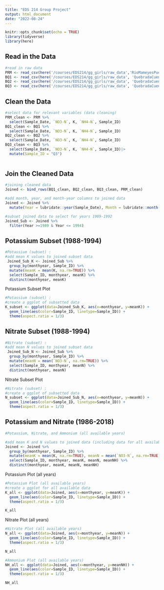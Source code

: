 ```yaml
---
title: "EDS 214 Group Project"
output: html_document
date: "2022-08-24"
---
```


```r
knitr::opts_chunk$set(echo = TRUE)
library(tidyverse)
library(here)
```

## Read in the Data

```r
#read in raw data 
PRM <- read_csv(here('/courses/EDS214/gg_girls/raw_data','RioMameyesPuenteRoto.csv'))
BQ1 <- read_csv(here('/courses/EDS214/gg_girls/raw_data', 'QuebradaCuenca1-Bisley.csv'))
BQ2 <- read_csv(here('/courses/EDS214/gg_girls/raw_data', 'QuebradaCuenca2-Bisley.csv'))
BQ3 <- read_csv(here('/courses/EDS214/gg_girls/raw_data', 'QuebradaCuenca2-Bisley.csv'))
```

## Clean the Data

```r
#select data for relevant variables (data cleaning)
PRM_clean <- PRM %>% 
  select(Sample_Date, `NO3-N`, K, `NH4-N`, Sample_ID)
BQ1_clean <- BQ1 %>% 
  select(Sample_Date, `NO3-N`, K, `NH4-N`, Sample_ID)
BQ2_clean <- BQ2 %>% 
  select(Sample_Date, `NO3-N`, K, `NH4-N`, Sample_ID)
BQ3_clean <- BQ3 %>% 
  select(Sample_Date, `NO3-N`, K, `NH4-N`, Sample_ID)|>
  mutate(Sample_ID = "Q3")
  
```

## Join the Cleaned Data

```r
#joining cleaned data
Joined <- bind_rows(BQ1_clean, BQ2_clean, BQ3_clean, PRM_clean) 

#add month, year, and month-year columns to joined data
Joined <- Joined %>% 
  mutate(Year = lubridate::year(Sample_Date), Month = lubridate::month(Sample_Date), monthyear = zoo::as.yearmon(paste(Year, Month), "%Y %m")) 

#subset joined data to select for years 1989-1992
Joined_Sub <- Joined %>% 
  filter(Year >=1989 & Year <= 1994)
```

## Potassium Subset (1988-1994)

```r
#Potassium (subset) :
#add mean K values to joined subset data 
 Joined_Sub_K <- Joined_Sub %>% 
  group_by(monthyear, Sample_ID) %>% 
  mutate(meanK = mean(K, na.rm=TRUE)) %>% 
  select(Sample_ID, monthyear, meanK) %>% 
  distinct(monthyear, meanK)
```

Potassium Subset Plot

```r
#Potassium (subset) :
#create a ggplot of subsetted data
K_subset <- ggplot(data=Joined_Sub_K, aes(x=monthyear, y=meanK)) + 
  geom_line(aes(color=Sample_ID, linetype=Sample_ID)) +
  theme(aspect.ratio = 1/3) 
```

## Nitrate Subset (1988-1994)

```r
#Nitrate (subset) :
#add mean N values to joined subset data 
 Joined_Sub_N <- Joined_Sub %>% 
  group_by(monthyear, Sample_ID) %>% 
  mutate(meanN = mean(`NO3-N`, na.rm=TRUE)) %>% 
  select(Sample_ID, monthyear, meanN) %>% 
  distinct(monthyear, meanN)
```

Nitrate Subset Plot

```r
#Nitrate (subset) :
#create a ggplot of subsetted data
N_subset <- ggplot(data=Joined_Sub_N, aes(x=monthyear, y=meanN)) + 
  geom_line(aes(color=Sample_ID, linetype=Sample_ID)) +
  theme(aspect.ratio = 1/3) 
```


## Potassium and Nitrate (1986-2018)

```r
#Potassium, Nitrate, and Ammonium (all available years)

#add mean K and N values to joined data (including data for all available years)
Joined <- Joined %>% 
  group_by(monthyear, Sample_ID) %>% 
  mutate(meanK = mean(K, na.rm=TRUE), meanN = mean(`NO3-N`, na.rm=TRUE), meanNH = mean(`NH4-N`, na.rm=TRUE)) %>% 
  select(Sample_ID, monthyear, meanK, meanN, meanNH) %>% 
  distinct(monthyear, meanK, meanN, meanNH)
```

Potassium Plot (all years)

```r
#Potassium Plot (all available years)
#create a ggplot for all available data 
K_all <- ggplot(data=Joined, aes(x=monthyear, y=meanK)) + 
  geom_line(aes(color=Sample_ID, linetype=Sample_ID)) +
  theme(aspect.ratio = 1/3)

K_all
```

Nitrate Plot (all years)

```r
#Nitrate Plot (all available years)
N_all <- ggplot(data=Joined, aes(x=monthyear, y=meanN)) + 
  geom_line(aes(color=Sample_ID, linetype=Sample_ID)) +
  theme(aspect.ratio = 1/3)

N_all
```

```r
#Ammonium Plot (all available years)
NH_all <- ggplot(data=Joined, aes(x=monthyear, y=meanNH)) + 
  geom_line(aes(color=Sample_ID, linetype=Sample_ID)) +
  theme(aspect.ratio = 1/3)

NH_all
```
